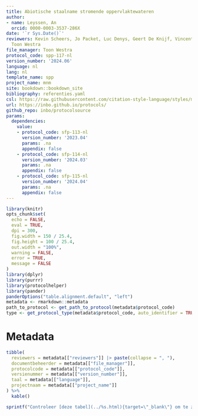 ```yaml
---
title: Abiotische staalname stromende oppervlaktewateren
author:
- name: Leyssen, An
  orcid: 0000-0003-3537-286X
date: '`r Sys.Date()`'
reviewers: Kevin Scheers, Jo Packet, Luc Denys, Geert De Knijf, Vincent Smeekens,
  Toon Westra
file_manager: Toon Westra
protocol_code: spp-117-nl
version_number: '2024.06'
language: nl
lang: nl
template_name: spp
project_name: mnm
site: bookdown::bookdown_site
bibliography: referenties.yaml
csl: https://raw.githubusercontent.com/citation-style-language/styles/master/research-institute-for-nature-and-forest.csl
url: https://inbo.github.io/protocols/
github_repo: inbo/protocolsource
params:
  dependencies:
    value:
    - protocol_code: sfp-113-nl
      version_number: '2023.04'
      params: .na
      appendix: false
    - protocol_code: sfp-114-nl
      version_number: '2024.03'
      params: .na
      appendix: false
    - protocol_code: sfp-115-nl
      version_number: '2024.04'
      params: .na
      appendix: false
---
```


```{=html}
<!--
Instructies bij opmaak van het protocol:

Hieronder vind je de verschillende onderdelen van een protocol.
In de bijhorende losse `Rmd` bestanden vind je een beschrijving wat er bij elk onderdeel vermeld moet worden.
Het is in die bestanden dat je moet editeren.
Niet alle onderdelen zijn altijd van toepassing.
Laat in die gevallen de titel hoofdingen staan en vermeld expliciet "niet van toepassing".
-->
```
```r
library(knitr)
opts_chunk$set(
  echo = FALSE,
  eval = TRUE,
  dpi = 300,
  fig.width = 150 / 25.4,
  fig.height = 100 / 25.4,
  out.width = "100%",
  warning = FALSE,
  error = TRUE,
  message = FALSE
)
library(dplyr)
library(purrr)
library(protocolhelper)
library(pander)
panderOptions("table.alignment.default", "left")
metadata <- rmarkdown::metadata
path_to_protocol <- get_path_to_protocol(metadata$protocol_code)
type <- get_protocol_type(metadata$protocol_code, auto_identifier = TRUE)
```

# Metadata {.unnumbered}

```r
tibble(
  reviewers = metadata[["reviewers"]] |> paste(collapse = ", "),
  documentbeheerder = metadata[["file_manager"]],
  protocolcode = metadata[["protocol_code"]],
  versienummer = metadata[["version_number"]],
  taal = metadata[["language"]],
  projectnaam = metadata[["project_name"]]
) %>%
  kable()
```

```r
sprintf("Controleer [deze tabel](../%s.html){target=\"_blank\"} om te zien of een meer recente versie beschikbaar is.", type) |> cat() # nolint
```
